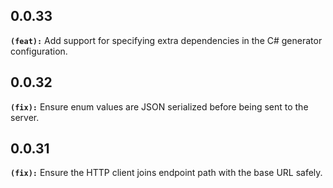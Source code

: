 ## 0.0.33
**`(feat):`** Add support for specifying extra dependencies in the C# generator configuration.

## 0.0.32
**`(fix):`** Ensure enum values are JSON serialized before being sent to the server.

## 0.0.31
**`(fix):`** Ensure the HTTP client joins endpoint path with the base URL safely.

